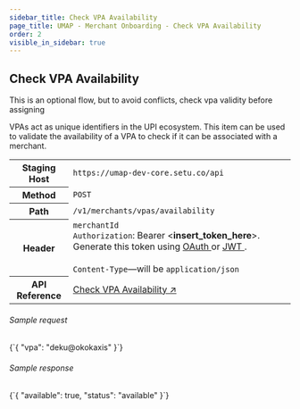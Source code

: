 ```yaml
---
sidebar_title: Check VPA Availability
page_title: UMAP - Merchant Onboarding - Check VPA Availability
order: 2
visible_in_sidebar: true
---
```


## Check VPA Availability
<Callout type='tip'>This is an optional flow, but to avoid conflicts, check vpa validity before assigning</Callout>

VPAs act as unique identifiers in the UPI ecosystem. This item can be used to validate the availability of a VPA to check if it can be associated with a merchant.

<table>
    <tbody>
        <tr>
            <th>Staging Host</th>
            <td>
                <code>https://umap-dev-core.setu.co/api</code>
            </td>
        </tr>
        <tr>
            <th>Method</th>
            <td>
                <code>POST</code>
            </td>
        </tr>
        <tr>
            <th>Path</th>
            <td>
                <code>/v1/merchants/vpas/availability</code>
            </td>
        </tr>
        <tr>
            <th>Header</th>
            <td>
                <code>merchantId</code><br/>
                <code>Authorization</code>: Bearer &lt;<b>insert_token_here</b>&gt;.
                Generate this token using <a
                    href="/payments/upi-deeplinks/resources/oauth"
                    target="_blank">
                    OAuth
                </a> or <a
                    href="/payments/upi-deeplinks/resources/jwt"
                    target="_blank">
                    JWT
                </a>.<br />
                <br />
                <code>Content-Type</code>—will be <code>application/json</code>
            </td>
        </tr>
        <tr>
            <th>API Reference</th>
            <td>
                <a href="/payments/umap/api-reference#/category~vpa/operation~vpa#checkAvailability"target="_blank">
                    Check VPA Availability ↗
                </a>
            </td>
        </tr>
    </tbody>
</table>

###### Sample request

<CodeBlockWithCopy language="json">
    {`{
    "vpa": "deku@okokaxis"
}`}
</CodeBlockWithCopy>

###### Sample response

<CodeBlockWithCopy language="json">
    {`{
  "available": true,
  "status": "available"
}`}
</CodeBlockWithCopy>

<WasPageHelpful />